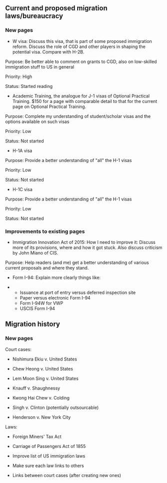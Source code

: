 == Current and proposed migration laws/bureaucracy ==

=== New pages ===

* W visa: Discuss this visa, that is part of some proposed immigration reform. Discuss the role of CGD and other players in shaping the potential visa. Compare with H-2B.

Purpose: Be better able to comment on grants to CGD, also on low-skilled immigration stuff to US in general

Priority: High

Status: Started reading

* Academic Training, the analogue for J-1 visas of Optional Practical Training. $150 for a page with comparable detail to that for the current page on Optional Practical Training.

Purpose: Complete my understanding of student/scholar visas and the options available on such visas

Priority: Low

Status: Not started

* H-1A visa

Purpose: Provide a better understanding of "all" the H-1 visas

Priority: Low

Status: Not started

* H-1C visa

Purpose: Provide a better understanding of "all" the H-1 visas

Priority: Low

Status: Not started

=== Improvements to existing pages ===

* Immigration Innovation Act of 2015: How I need to improve it: Discuss more of its provisions, where and how it got stuck. Also discuss criticism by John Miano of CIS.

Purpose: Help readers (and me) get a better understanding of various current proposals and where they stand.

* Form I-94: Explain more clearly things like:

** Issuance at port of entry versus deferred inspection site
** Paper versus electronic Form I-94
** Form I-94W for VWP
** USCIS Form I-94


== Migration history ==

=== New pages ===

Court cases:

* Nishimura Ekiu v. United States

* Chew Heong v. United States

* Lem Moon Sing v. United States

* Knauff v. Shaughnessy

* Kwong Hai Chew v. Colding

* Singh v. Clinton (potentially outsourcable)

* Henderson v. New York City

Laws:

* Foreign Miners' Tax Act

* Carriage of Passengers Act of 1855

* Improve list of US immigration laws

* Make sure each law links to others

* Links between court cases (after creating new ones)